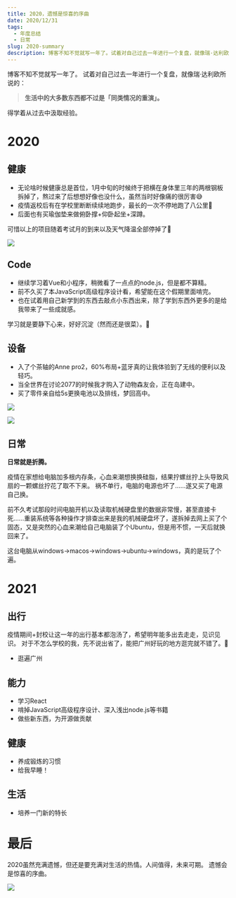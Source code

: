 ```yaml
---
title: 2020，遗憾是惊喜的序曲
date: 2020/12/31
tags:
  - 年度总结
  - 日常
slug: 2020-summary
description: 博客不知不觉就写一年了。试着对自己过去一年进行一个复盘，就像瑞·达利欧所说的：生活中的大多数东西都不过是「同类情况的重演」。
---
```


博客不知不觉就写一年了。
试着对自己过去一年进行一个复盘，就像瑞·达利欧所说的：

> **生活中的大多数东西都不过是「同类情况的重演」。**

得学着从过去中汲取经验。

# 2020

## 健康

- 无论啥时候健康总是首位，1月中旬的时候终于把横在身体里三年的两根钢板拆掉了，熬过来了后想想好像也没什么，虽然当时好像痛的很厉害😅
- 疫情返校后有在学校里断断续续地跑步，最长的一次不停地跑了八公里🏃
- 后面也有买瑜伽垫来做俯卧撑+仰卧起坐+深蹲。

可惜以上的项目随着考试月的到来以及天气降温全部停掉了🐷

![](/postImg/2020-summary/keep_run.png)

## Code

- 继续学习着Vue和小程序，稍微看了一点点的node.js，但是都不算精。
- 前不久买了本JavaScript高级程序设计看，希望能在这个假期里面啃完。
- 也在试着用自己新学到的东西去敲点小东西出来，除了学到东西外更多的是给我带来了一些成就感。

学习就是要静下心来，好好沉淀（然而还是很菜）。🎯

## 设备

- 入了个茶轴的Anne pro2，60%布局+蓝牙真的让我体验到了无线的便利以及轻巧。
- 当全世界在讨论2077的时候我才购入了动物森友会，正在岛建中。
- 买了零件亲自给5s更换电池以及排线，梦回高中。

![](/postImg/2020-summary/switchGame.png)

![](/postImg/2020-summary/iphone5s.png)

## 日常

**日常就是折腾。**

疫情在家想给电脑加多根内存条，心血来潮想换换硅脂，结果拧螺丝拧上头导致风扇的一颗螺丝拧花了取不下来。
祸不单行，电脑的电源也坏了……遂又买了电源自己换。

前不久考试那段时间电脑开机以及读取机械硬盘里的数据非常慢，甚至直接卡死……重装系统等各种操作才排查出来是我的机械硬盘坏了，遂拆掉去网上买了个固态，又是突然的心血来潮给自己电脑装了个Ubuntu，但是用不惯，一天后就换回来了。

这台电脑从windows->macos->windows->ubuntu->windows，真的是玩了个遍。

# 2021

## 出行

疫情期间+封校让这一年的出行基本都泡汤了，希望明年能多出去走走，见识见识。
对于不怎么学校的我，先不说出省了，能把广州好玩的地方逛完就不错了。🤔

- 逛遍广州

## 能力

- 学习React
- 啃掉JavaScript高级程序设计、深入浅出node.js等书籍
- 做些新东西，为开源做贡献

## 健康

- 养成锻炼的习惯
- 给我早睡！

## 生活

- 培养一门新的特长

# 最后

2020虽然充满遗憾，但还是要充满对生活的热情。人间值得，未来可期。
遗憾会是惊喜的序曲。

![](/postImg/2020-summary/2020final.jpg)
